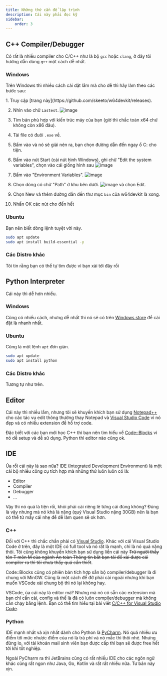```yaml
---
title: Những thứ cần để lập trình
description: Cái này phải đọc kỹ
sidebar:
    order: 3
---
```



## C++ Compiler/Debugger
Có rất là nhiều compiler cho C/C++ như là bộ `gcc` hoặc `clang`, ở đây tôi hướng dẫn dùng `g++` một cách dễ nhất.

### Windows
Trên Windows thì nhiều cách cài đặt lắm mà cho dễ thì hãy làm theo các bước sau:

<Steps>
1. Truy cập [trang này](https://github.com/skeeto/w64devkit/releases).

2. Nhìn vào chữ `Lastest`. ![image](./assets/Prerequisites/img/w64dev.png)

3. Tìm bản phù hợp với kiến trúc máy của bạn (giờ thì chắc toàn x64 chứ không còn x86 đâu).

4. Tải file có đuôi `.exe` về.

5. Bấm vào và nó sẽ giải nén ra, bạn chọn đường dẫn đến ngay ổ C: cho tiện.

6. Bấm vào nút Start (cái nút hình Windows), ghi chữ "Edit the system variables", chọn vào cái giống hình sau ![image](./assets/Prerequisites/img/path.png)

7. Bấm vào "Environment Variables". ![image](./assets/Prerequisites/img/env.png)

8. Chọn dòng có chữ "Path" ở khu bên dưới. ![image](./assets/Prerequisites/img/system.png) và chọn Edit.

9. Chọn New và thêm đường dẫn đến thư mục `bin` của w64devkit là xong.

10. Nhấn OK các nút cho đến hết
</Steps>

### Ubuntu
Bạn nên biết dòng lệnh tuyệt vời này.

```sh 
sudo apt update
sudo apt install build-essential -y
```

### Các Distro khác
Tôi tin rằng bạn có thể tự tìm được vì bạn xài tới đây rồi

## Python Interpreter
Cái này thì dễ hơn nhiều.

### Windows
Cũng có nhiều cách, nhưng dễ nhất thì nó sẽ có trên [Windows store](https://apps.microsoft.com/detail/9NCVDN91XZQP) để cài đặt là nhanh nhất.

### Ubuntu
Cũng là một lệnh `apt` đơn giản.

```sh
sudo apt update
sudo apt install python
```

### Các Distro khác
Tương tự như trên.

## Editor
Cái này thì nhiều lắm, nhưng tôi sẽ khuyến khích bạn sử dụng [Notepad++](https://notepad-plus-plus.org/downloads/) cho các tác vụ edit thông thường thay Notepad và [Visual Studio Code](https://code.visualstudio.com/) vì nó đẹp và có nhiều extension để hỗ trợ code.

Đặc biết với các bạn mới học C++ thì bạn nên tìm hiểu về [Code::Blocks](https://www.codeblocks.org/) vì nó dễ setup và dễ sử dụng. Python thì editor nào cũng ok.

## IDE
Ủa rồi cái này là sao nữa? IDE (Integrated Development Environment) là một cái bộ nhiều công cụ tích hợp mà những thứ luôn luôn có là:
- Editor
- Compiler
- Debugger 
- ...

Vậy thì nó quá là tiện rồi, khỏi phải cài riêng lẻ từng cái đúng không? Đúng là vậy nhưng mà nó khá là nặng (quỷ Visual Studio nặng 30GB) nên là bạn có thể từ mấy cái nhẹ để dễ làm quen sẽ ok hơn.

### C++
Đối với C++ thì chắc chắn phải có [Visual Studio](https://visualstudio.microsoft.com/). Khác với cái Visual Studio Code ở trên, đây là một IDE có full tool và nó rất là mạnh, chỉ là nó quá nặng thôi. Tôi cũng không khuyến khích bạn sử dụng liền cái này ~~Trừ người thầy tên T môn M của ngành An toàn Thông tin bắt bạn tải để xài được cái compiler ra thì tôi chưa thấy quá cần thiết~~.

Code::Blocks cũng có phiên bản tích hợp sẵn bộ compiler/debugger là đi chung với MinGW. Cũng là một cách để đỡ phài cài ngoài nhưng khi bạn muốn VSCode xài chung bộ thì nó lại không hay.

VSCode, ủa cái này là editor mà? Nhưng mà nó có sẵn các extension mà bạn chỉ cần cài, config và thế là đã có luôn compiler/debugger mà không cần chạy bằng lệnh. Bạn có thể tìm hiểu tại bài viết [C/C++ for Visual Studio Code](https://code.visualstudio.com/docs/languages/cpp).

### Python
IDE mạnh nhất và xịn nhất dành cho Python là [PyCharm](https://www.jetbrains.com/pycharm/). Nó quá nhiều ưu điểm tới mức nhược điểm của nó là trả phí và nó mắc thì thôi nhé. Nhưng đừng lo, với tài khoản mail sinh viên bạn được cấp thì bạn sẽ được free hết tới khi tốt nghiệp.

Ngoài PyCharm ra thì JetBrains cũng có rất nhiều IDE cho các ngôn ngữ khác cũng rất ngon như Java, Go, Kotlin và rất rất nhiều nữa. Tư bản này xịn.